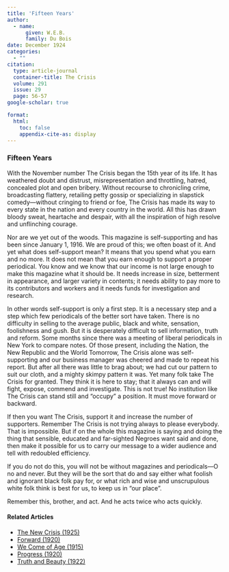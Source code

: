 ```yaml
---
title: 'Fifteen Years'
author:
  - name:
      given: W.E.B.
      family: Du Bois
date: December 1924
categories: 
  - ""
citation: 
  type: article-journal
  container-title: The Crisis
  volume: 291
  issue: 29
  page: 56-57
google-scholar: true

format:
  html:
    toc: false
    appendix-cite-as: display
---
```


### Fifteen Years

With the November number <span class="crisis-title">The Crisis</span> began the 15th year of its life. It has weathered doubt and distrust, misrepresentation and throttling, hatred, concealed plot and open bribery. Without recourse to chronicling crime, broadcasting flattery, retailing petty gossip or specializing in slapstick comedy---without cringing to friend or foe, <span class="crisis-title">The Crisis</span> has made its way to every state in the nation and every country in the world. All this has drawn bloody sweat, heartache and despair, with all the inspiration of high resolve and unflinching courage.

Nor are we yet out of the woods. This magazine is self-supporting and has been since January 1, 1916. We are proud of this; we often boast of it. And yet what does self-support mean? It means that you spend what you earn and no more. It does not mean that you earn enough to support a proper periodical. You know and we know that our income is not large enough to make this magazine what it should be. It needs increase in size, betterment in appearance, and larger variety in contents; it needs ability to pay more to its contributors and workers and it needs funds for investigation and research.

In other words self-support is only a first step. It is a necessary step and a step which few periodicals of the better sort have taken. There is no difficulty in selling to the average public, black and white, sensation, foolishness and gush. But it is desperately difficult to sell information, truth and reform. Some months since there was a meeting of liberal periodicals in New York to compare notes. Of those present, including the Nation, the New Republic and the World Tomorrow, <span class="crisis-title">The Crisis</span> alone was self-supporting and our business manager was cheered and made to repeat his report. But after all there was little to brag about; we had cut our pattern to suit our cloth, and a mighty skimpy pattern it was. Yet many folk take <span class="crisis-title">The Crisis</span> for granted. They think it is here to stay; that it always can and will fight, expose, commend and investigate. This is not true! No institution like <span class="crisis-title">The Crisis</span> can stand still and "occupy" a position. It must move forward or backward.

If then you want <span class="crisis-title">The Crisis</span>, support it and increase the number of supporters. Remember <span class="crisis-title">The Crisis</span> is not trying always to please everybody. That is impossible. But if on the whole this magazine is saying and doing the thing that sensible, educated and far-sighted Negroes want said and done, then make it possible for us to carry our message to a wider audience and tell with redoubled efficiency.

If you do not do this, you will not be without magazines and periodicals---O no and never. But they will be the sort that do and say either what foolish and ignorant black folk pay for, or what rich and wise and unscrupulous white folk think is best for us, to keep us in "our place".

Remember this, brother, and act. And he acts twice who acts quickly.

<!-- Similar articles start here -->
<div  class="clear-wrap"></div>

#### Related Articles

* [The New Crisis (1925)](/Volumes/30/01/new_crisis.html)
* [Forward (1920)](/Volumes/20/05/forward.html)
* [We Come of Age (1915)](/Volumes/11/01/we_come_of_age.html)
* [Progress (1920)](/Volumes/21/01/progress.html)
* [Truth and Beauty (1922)](/Volumes/25/01/truth_and_beauty.html)

<!-- Similar articles end here -->